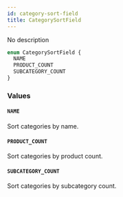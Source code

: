 ```yaml
---
id: category-sort-field
title: CategorySortField
---
```


No description

```graphql
enum CategorySortField {
  NAME
  PRODUCT_COUNT
  SUBCATEGORY_COUNT
}
```

### Values

#### `NAME`

Sort categories by name.

#### `PRODUCT_COUNT`

Sort categories by product count.

#### `SUBCATEGORY_COUNT`

Sort categories by subcategory count.
